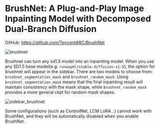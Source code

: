 
# BrushNet: A Plug-and-Play Image Inpainting Model with Decomposed Dual-Branch Diffusion

GitHub: https://github.com/TencentARC/BrushNet

![brushnet](https://github.com/TencentARC/BrushNet/blob/main/examples/brushnet/src/model.png)

Brushnet can turn any sd1.5 model into an inpainting model. 
When you use any SD1.5 base model(e.g: `runwayml/stable-diffusion-v1-5`), the option for brushnet will appear in the sidebar. 
There are two models to choose from: `brushnet_segmentation_mask` and `brushnet_random_mask`.
Using `brushnet_segmentation_mask` means that the final inpainting result will maintain consistency with the mask shape, 
while `brushnet_random_mask` provides a more general ckpt for random mask shapes.

![sidebar_brushnet](../../../public/sidebar_brushnet.png)  

<Callout type="info" emoji="ℹ️️">
    Some configurations (such as ControlNet, LCM LoRA...) cannot work with BrushNet, and they will be automatically disabled when you enable BrushNet.
</Callout>
